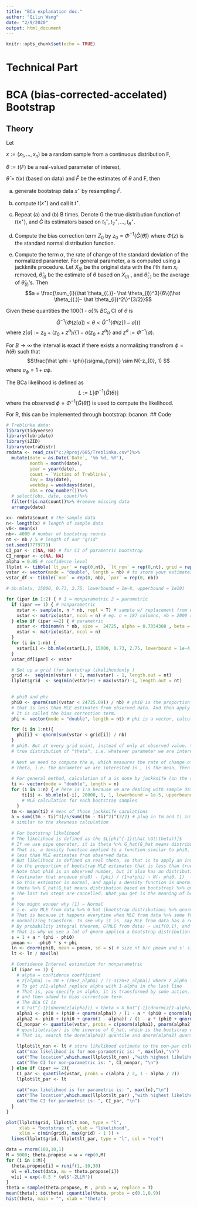 ---
title: "BCa explanation doc."
author: "Qilin Wang"
date: "2/9/2020"
output: html_document
---

```{r setup, include=FALSE}
knitr::opts_chunk$set(echo = TRUE)
```
# Technical Part
# BCA (bias-corrected-accelated) Bootstrap 

## Theory

Let 

$x:=(x_{1},...,x_{n})$ be a random sample from a continuous distribution F, 

$\theta:=t(F)$ be a real-valued parameter of interest, 

$\hat\theta= t(x)$ (based on data) and $\hat F$ be the estimates of $\theta$ and F, then

(a) generate bootstrap data $x^{\star}$ by resampling ${\hat F}$.

(b) compute $t(x^{\star})$ and call it $t^{\star}$.

(c) Repeat (a) and (b) B times. Denote G the true distribution function of $t(x^{\star})$, and $\hat G$ its estimators based on $t_{1}^{\star}, t_{2}^{\star}, ..., t_{B}^{\star}$.

(d) Compute the bias correction term $Z_{0}$ by $z_{0} = \Phi^{-1}\{\hat G(\hat \theta )\}$ where $\Phi (z)$ is the standard normal distribution function.

(e) Compute the term $\alpha$, the rate of change of the standard deviation of the normalized parameter. For general parameter, a is computed using a jackknife procedure. Let $X_{(i)}$ be the original data with the i'th item $x_{i}$ removed, $\hat \theta_{(i)}$ be the estimate of $\theta$ based on $X_{(i)}$ , and $\hat \theta_{(.)}$ be the average of $\hat \theta_{(i)}$'s. Then $$a = \frac{\sum_{i}(\hat \theta_{(.)}- \hat \theta_{i})^3}{6\{(\hat \theta_{(.)}- \hat \theta_{i})^2\}^{3/2}}$$

Given these quantities the 100(1 - $\alpha$)% $BC_{a}$ CI of $\theta$ is $$\hat G^{-1}\{\Phi(z[a])<\theta< \hat G^{-1}\{\Phi(z[1-a])\}$$ where $z[a]:=z_{0}+(z_{0}+z^{a})/\{1-a(z_{0}+z^{a})\}$ and $z^{a}:=\Phi^{-1}(a)$.

For $B \to \infty$ the interval is exact if there exists a normalizing transfrom $\phi=h(\theta)$ such that $$\frac{\hat \phi - \phi}{\sigma_{\phi}} \sim N(-z_{0}, 1)  $$ where $\sigma_{\phi} = 1+a\phi$. 

The BCa likelihood is defined as $$L:=L[\Phi^{-1}\{\hat G(\theta\}] $$ where the observed $\phi = \Phi^{-1}\{\hat G (\hat \theta)\}$ is used to compute the likelihood.

For R, this can be implemented through bootstrap::bcanon.
## Code

```{r, comment=''}
# Treblinka data:
library(tidyverse)
library(lubridate)
library(iZID)
library(extraDistr)
rmdata <- read_csv("c:/Rproj/685/Treblinka.csv")%>%
  mutate(date = as.Date(`Date`, '%b %d, %Y'),
         month = month(date),
         year = year(date),
         count = `Victims of Treblinka`,
         day = day(date),
         weekday = weekdays(date),
         obs = row_number())%>%
  # select(obs, date, count)%>%
  filter(!is.na(count))%>% #remove missing data
  arrange(date)

x<- rmdata$count # the sample data
n<- length(x) # length of sample data
v0<- mean(x)
nb<- 4000 # number of bootstrap rounds
nt <- nb / 5 # length of our "grid" 
set.seed(7779779)
CI_par <- c(NA, NA) # for CI of parametric bootstrap
CI_nonpar <- c(NA, NA)
alpha = 0.05 # confidence level
llplot <- tibble(`lt_par` = rep(0,nt), `lt_non` = rep(0,nt), grid = rep(0,nt)) # data frame to store estimates
vstar <- vector(mode = "double", length = nb) # to store your estimates
vstar_df <- tibble(`non` = rep(0, nb), `par` = rep(0, nb))

# bb.mle(x, 15000, 0.73, 2.75, lowerbound = 1e-8, upperbound = 1e10) 

for (ipar in 1:2) { # 1 = nonparametric 2 = parametric
  if (ipar == 1) { # nonparametric
    xstar <- sample(x, n * nb, repl = T) # sample w/ replacement from data
    xstar <- matrix(xstar, ncol = n) # eg. n = 187 columns, nb = 2000 rows, so each row is one bootstrap sample of data
  } else if (ipar ==2) { # parametric
    xstar <- rbbinom(n * nb, size =  24725, alpha = 0.7354308 , beta = 2.751748 ) # sample from parameters from MLE
    xstar <- matrix(xstar, ncol = n)
  }
  for (i in 1:nb) {
    vstar[i] <- bb.mle(xstar[i,], 15000, 0.73, 2.75, lowerbound = 1e-4, upperbound = 1e10)[1] # for each bootstrap samples, calculate MLE 
  }
  vstar_df[ipar] <- vstar

  # Set up a grid (for bootstrap likelihoodonly )
  grid <-  seq(min(vstar) + 1, max(vstar) - 1, length.out = nt)
  llplot$grid  <- seq(min(vstar)+1 + max(vstar)-1, length.out = nt)

    
  # phi0 and phi
  phi0 <- qnorm(sum((vstar < 24725.09)) / nb) # phi0 is the proportion of bootstrap MLE estimates 
  # that is less than MLE estimates from observed data. And then apply an inverse normal function.
  # It is called the bias correction term.
  phi <- vector(mode = "double", length = nt) # phi is a vector, calculate the same thing that as in 

  for (i in 1:nt){
    phi[i] <- qnorm(sum(vstar < grid[i]) / nb)
  }
  # phi0. But at every grid point, instead of only at observed value. This is approximation of the 
  # true distribution of "theta", i.e. whatever parameter we are interested in.
  
  # Next we need to compute the a, which measures the rate of change of standard deviation. If the 
  # theta, i.e. the parameter we are interested in , is the mean, then a is calculated by skewness.
  
  # For general method, calculation of a is done by jackknife (on the sample data, not on bootstrap data)
  ti <- vector(mode = "double", length = n)
  for (i in 1:n) { # here is 1:n because we are dealing with sample data. Not nb, as in bootstrap data calculations.
      ti[i] <- bb.mle(x[-i], 20000, 1, 1, lowerbound = 1e-5, upperbound = 1e8)[1] #x[-i] is is to omit the i-th observation
      # MLE calculation for each bootstrap samples
    }
  tm <- mean(ti) # mean of those jackknife caculations
  a = sum((tm - ti)^3)/6/sum((tm - ti)^2)^(3/2) # plug in tm and ti into a formula that is 
  # similar to the skewness calculation
  
  # For bootstrap likelihood
  # The likelihood is defined as the $L[phi^{-1}(\hat \G(\theta))]$
  # If we use pipe operator, it is theta %>% G_hat(G_hat means distribution based on bootstrap) %>% qnorm()
  # That is, a density function applied to a function similar to phi0, which is to apply an inverse-normal function to the proportion of bootstrap MLE estimates that is 
  # less than MLE estimates from observed data. 
  # But likelihood is defined on real theta, so that is to apply an inverse-normal function 
  # to the proportion of bootstrap MLE estimates that is less than true theta(theta = parameter of interest). Note that this is based on a parameter value, so we use phi0, the MLE estimate of it, to estimate.
  # Note that phi0 is an observed number, but it also has an distribution. It happens that distribution of
  # (estimator that produce phi0) - (phi) / (1+a*phi) ~ N(- phi0, 1)  --(1)
  # So this estimator is normal, and apply a density function is dnorm. When you do that to likelihood
  # theta %>% G_hat(G_hat means distribution based on bootstrap) %>% qnorm() %>% dnorm()
  # The last two steps are cancelled. What you get is the meaning of bootstrap likelihood.
  #
  # You might wonder why (1) ~ Normal
  # i.e. why MLE from data %>% G_hat (bootstrap distribution) %>% qnorm is normally distributed
  # That is because it happens everytime when MLE from data %>% some function and that function is a 
  # normalizing transform. To see why it is, say MLE from data has a real distribution function G (not G_hat)
  # By probability integral theorem, G(MLE from data) ~ unif(0,1), and qnorm() applied to it gives you a standard normal
  # That is why we see a lot of qnorm applied a bootstrap distribution function.
  s = 1 + a * (phi - phi0) 
  pmean <-  -phi0 * s + phi
  ln <- dnorm(phi0, mean = pmean, sd = s) # size nt b/c pmean and s' size is nt
  lt <- ln / max(ln)

  # Confidence Interval estimation for nonparametric
  if (ipar == 1) {
    # alpha = confidence coefficient
    # z[alpha] := z0 + (z0+z_alpha) / (1-a(z0+z_alpha)) where z_alpha is qnorm(alpha)
    # To get z[1-alpha] replace alpha with 1-alpha in the last line
    # That is, you specify an alpha, it is transformed by some action, 
    # and then added to bias correction term.
    # The BCa CI is 
    # G_hat^{-1}(dnorm(z[alpha])) < theta < G_hat^{-1}(dnorm(z[1-alpha]))
    alpha1 <- phi0 + (phi0 + qnorm(alpha)) / (1 - a * (phi0 + qnorm(alpha))) #z[alpha]
    alpha2 <- phi0 + (phi0 + qnorm(1 - alpha)) / (1 - a * (phi0 + qnorm(1-alpha))) #z[1-alpha]
    CI_nonpar <- quantile(vstar, probs = c(pnorm(alpha1), pnorm(alpha2))) 
    # quantile(vstar) is the inverse of G_hat, which is the bootstrap distribution
    # That is, search the dorm(alpha1) quantile and dnorm(alpha2) quantile in the bootstrap distribution
    
    llplot$lt_non <- lt # store likelihood estimate to the non-par column
    cat("max likelihood is for non-parametric is: ", max(ln),"\n")
    cat("The location",which.max(llplot$lt_non) ,"with highest likelihood for non-parametric: ", grid[which.max(llplot$lt_non)], "\n")
    cat("The CI for non-parametric is: ", CI_nonpar, "\n")
  } else if (ipar == 2){
    CI_par <- quantile(vstar, probs = c(alpha / 2, 1 - alpha / 2))
    llplot$lt_par <- lt
    
    cat("max likelihood is for parametric is: ", max(ln),"\n")
    cat("The location",which.max(llplot$lt_par) ,"with highest likelihood for parametric: ", grid[which.max(llplot$lt_par)], "\n")
    cat("The CI for parametric is: ", CI_par, "\n")
  }
}

plot(llplot$grid, llplot$lt_non, type = "l", 
     xlab = "bootstrap n", ylab = "likelihood",
     xlim = c(min(grid), max(grid) - 1 )) +
  lines(llplot$grid, llplot$lt_par, type = "l", col = "red")

```

```{r}
data = rnorm(100,10,1)
M = 5000; theta.propose = w = rep(0,M)
for (i in 1:M){
  theta.propose[i] = runif(1,-10,30)
  el = el.test(data, mu = theta.propose[i])
  w[i] = exp(-0.5 * (el$'-2LLR'))
}
theta = sample(theta.propose, M , prob = w, replace = T)
mean(theta); sd(theta) ;quantile(theta, probs = c(0.1,0.9))
hist(theta, main = "", xlab = "theta")

```

